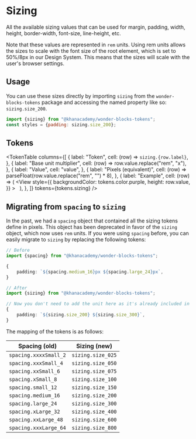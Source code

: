 



<Meta title="Packages / Tokens / Sizing" />

# Sizing

<ComponentInfo name={packageConfig.name} version={packageConfig.version} />

All the available sizing values that can be used for margin, padding, width,
height, border-width, font-size, line-height, etc.

Note that these values are represented in `rem` units. Using rem units allows
the sizes to scale with the font size of the root element, which is set to
50%/8px in our Design System. This means that the sizes will scale with the
user's browser settings.

## Usage

You can use these sizes directly by importing `sizing` from the
`wonder-blocks-tokens` package and accessing the named property like so:
`sizing.size_200`.

```js
import {sizing} from "@khanacademy/wonder-blocks-tokens";
const styles = {padding: sizing.size_200};
```

## Tokens

<TokenTable
    columns={[
        {
            label: "Token",
            cell: (row) => <code>sizing.{row.label}</code>,
        },
        {
            label: "Base unit multiplier",
            cell: (row) => row.value.replace("rem", "x"),
        },
        {
            label: "Value",
            cell: "value",
        },
        {
            label: "Pixels (equivalent)",
            cell: (row) => parseFloat(row.value.replace("rem", "") * 8),
        },
        {
            label: "Example",
            cell: (row) => (
                <View
                    style={{
                        backgroundColor: tokens.color.purple,
                        height: row.value,
                    }}
                >
                    &nbsp;
                </View>
            ),
        },
    ]}
    tokens={tokens.sizing}
/>

## Migrating from `spacing` to `sizing`

In the past, we had a `spacing` object that contained all the sizing tokens
define in pixels. This object has been deprecated in favor of the `sizing`
object, which now uses `rem` units. If you were using `spacing` before, you can
easily migrate to `sizing` by replacing the following tokens:

```ts
// Before
import {spacing} from "@khanacademy/wonder-blocks-tokens";

{
    padding: `${spacing.medium_16}px ${spacing.large_24}px`,
}

// After
import {sizing} from "@khanacademy/wonder-blocks-tokens";

// Now you don't need to add the unit here as it's already included in the token
{
    padding: `${sizing.size_200} ${sizing.size_300}`,
}
```

The mapping of the tokens is as follows:

| Spacing (old)         | Sizing (new)      |
| --------------------- | ----------------- |
| `spacing.xxxxSmall_2` | `sizing.size_025` |
| `spacing.xxxSmall_4`  | `sizing.size_050` |
| `spacing.xxSmall_6`   | `sizing.size_075` |
| `spacing.xSmall_8`    | `sizing.size_100` |
| `spacing.small_12`    | `sizing.size_150` |
| `spacing.medium_16`   | `sizing.size_200` |
| `spacing.large_24`    | `sizing.size_300` |
| `spacing.xLarge_32`   | `sizing.size_400` |
| `spacing.xxLarge_48`  | `sizing.size_600` |
| `spacing.xxxLarge_64` | `sizing.size_800` |
